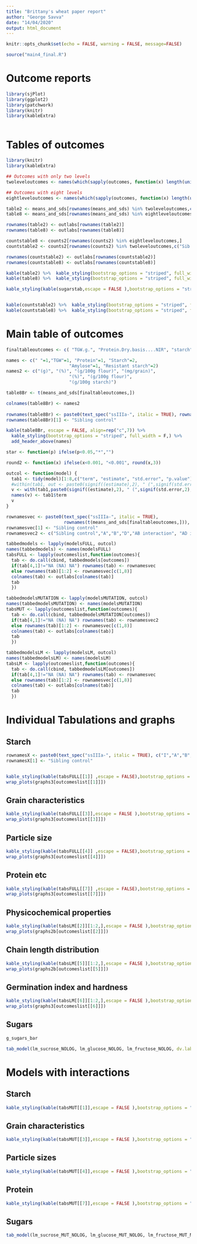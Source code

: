 ---
title: "Brittany's wheat paper report"
author: "George Savva"
date: "14/04/2020"
output: html_document
---

```{r setup, include=FALSE}
knitr::opts_chunk$set(echo = FALSE, warning = FALSE, message=FALSE)
```

```{r source_analysis, cache=FALSE, echo=FALSE, include=FALSE}
source("main4_final.R")
```

# Outcome reports

```{r starch, results='asis', warning=FALSE, message=FALSE}

library(sjPlot)
library(ggplot2)
library(patchwork)
library(knitr)
library(kableExtra)



```

# Tables of outcomes

```{r maintable}
library(knitr)
library(kableExtra)

## Outcomes with only two levels
twoleveloutcomes <- names(which(sapply(outcomes, function(x) length(unique(allData$genotype[!is.na(allData[,x])]))==2)))

## Outcomes with eight levels
eightleveloutcomes <- names(which(sapply(outcomes, function(x) length(unique(allData$genotype[!is.na(allData[,x])]))==8)))

table2 <- means_and_sds[rownames(means_and_sds) %in% twoleveloutcomes,c("Sib.Ctrl","ABD")]
table8 <- means_and_sds[rownames(means_and_sds) %in% eightleveloutcomes,]

rownames(table2) <- outlabs[rownames(table2)]
rownames(table8) <- outlabs[rownames(table8)]

countstable8 <- counts2[rownames(counts2) %in% eightleveloutcomes,]
countstable2 <- counts2[rownames(counts2) %in% twoleveloutcomes,c("Sib.Ctrl","ABD")]

rownames(countstable2) <- outlabs[rownames(countstable2)]
rownames(countstable8) <- outlabs[rownames(countstable8)]

kable(table2) %>%  kable_styling(bootstrap_options = "striped", full_width = F)
kable(table8) %>%  kable_styling(bootstrap_options = "striped", full_width = F)

kable_styling(kable(sugarstab,escape = FALSE ),bootstrap_options = "striped", full_width = F,)


kable(countstable2) %>%  kable_styling(bootstrap_options = "striped", full_width = F)
kable(countstable8) %>%  kable_styling(bootstrap_options = "striped", full_width = F)

```

# Main table of outcomes

```{r }
finaltableoutcomes <- c( "TGW.g.", "Protein.Dry.basis....NIR", "starch","starchPerGrain", "amylose", "RS", "RSgPer100")

names <- c(" "=1,"TGW"=1, "Protein"=1, "Starch"=2, 
                        "Amylose"=1, "Resistant starch"=2)
names2 <- c("(g)", "(%)", "(g/100g flour)", "(mg/grain)", 
                        "(%)", "(g/100g flour)", 
                        "(g/100g starch)")

table8Br <- t(means_and_sds[finaltableoutcomes,])

colnames(table8Br) <- names2
                        
rownames(table8Br) <- paste0(text_spec("ssIIIa-", italic = TRUE), rownames(table8Br))
rownames(table8Br)[1] <- "Sibling control" 

kable(table8Br, escape = FALSE, align=rep("c",7)) %>% 
  kable_styling(bootstrap_options = "striped", full_width = F,) %>% 
  add_header_above(names)

```


```{r }

star <- function(p) ifelse(p<0.05,"*","")

round2 <- function(x) ifelse(x<0.001, "<0.001", round(x,3))

outcol <- function(model) {
  tab1 <- tidy(model)[1:8,c("term", "estimate", "std.error", "p.value")]
  #within(tab1, out <- paste0(signif((estimate),2), " (",signif(std.error,2),") ", star(p.value)))
  v <- with(tab1,paste0(signif((estimate),2), " (",signif(std.error,2),") ", round2(p.value)))
  names(v) <- tab1$term
  v
}

rownamesvec <- paste0(text_spec("ssIIIa-", italic = TRUE), 
                      rownames(t(means_and_sds[finaltableoutcomes,])), " vs control")
rownamesvec[1] <- "Sibling control" 
rownamesvec2 <- c("Sibling control","A","B","D","AB interaction", "AD interaction", "BD interaction", "ABD interaction")

tabbedmodels <- lapply(modelsFULL, outcol)
names(tabbedmodels) <- names(modelsFULL)
tabsFULL <- lapply(outcomeslist,function(outcomes){
  tab <- do.call(cbind, tabbedmodels[outcomes])
  if(tab[4,1]!="NA (NA) NA") rownames(tab) <- rownamesvec 
  else rownames(tab)[1:2] <- rownamesvec[c(1,8)]
  colnames(tab) <- outlabs[colnames(tab)]
  tab
  })

tabbedmodelsMUTATION <- lapply(modelsMUTATION, outcol)
names(tabbedmodelsMUTATION) <- names(modelsMUTATION)
tabsMUT <- lapply(outcomeslist,function(outcomes){
  tab <- do.call(cbind, tabbedmodelsMUTATION[outcomes])
  if(tab[4,1]!="NA (NA) NA") rownames(tab) <- rownamesvec2 
  else rownames(tab)[1:2] <- rownamesvec[c(1,8)]
  colnames(tab) <- outlabs[colnames(tab)]
  tab
  })

tabbedmodelsLM <- lapply(modelsLM, outcol)
names(tabbedmodelsLM) <- names(modelsLM)
tabsLM <- lapply(outcomeslist,function(outcomes){
  tab <- do.call(cbind, tabbedmodelsLM[outcomes])
  if(tab[4,1]!="NA (NA) NA") rownames(tab) <- rownamesvec 
  else rownames(tab)[1:2] <- rownamesvec[c(1,8)]
  colnames(tab) <- outlabs[colnames(tab)]
  tab
  })

```

# Individual Tabulations and graphs

## Starch


```{r tabs1}
rownamesX <- paste0(text_spec("ssIIIa-", italic = TRUE), c("I","A","B","D","AB","AD","BD","ABD"), " vs control")
rownamesX[1] <- "Sibling control" 


kable_styling(kable(tabsFULL[[1]] ,escape = FALSE),bootstrap_options = "striped", full_width = F,)
wrap_plots(graphs3[outcomeslist[[1]]])
```

## Grain characteristics


```{r }

kable_styling(kable(tabsFULL[[3]],escape = FALSE ),bootstrap_options = "striped", full_width = F,)
wrap_plots(graphs3[outcomeslist[[3]]])
```

## Particle size

```{r }

kable_styling(kable(tabsFULL[[4]] ,escape = FALSE),bootstrap_options = "striped", full_width = F,)
wrap_plots(graphs3[outcomeslist[[4]]])
```

## Protein etc

```{r }

kable_styling(kable(tabsFULL[[7]] ,escape = FALSE),bootstrap_options = "striped", full_width = F,)
wrap_plots(graphs3[outcomeslist[[7]]])
```


## Physicochemical properties

```{r }
kable_styling(kable(tabsLM[[2]][1:2,],escape = FALSE ),bootstrap_options = "striped", full_width = F,)
wrap_plots(graphs2b[outcomeslist[[2]]])
```

## Chain length distribution

```{r }

kable_styling(kable(tabsLM[[5]][1:2,],escape = FALSE ),bootstrap_options = "striped", full_width = F,)
wrap_plots(graphs2b[outcomeslist[[5]]])
```

## Germination index and hardness

```{r }

kable_styling(kable(tabsLM[[6]][1:2,],escape = FALSE ),bootstrap_options = "striped", full_width = F,)
wrap_plots(graphs3[outcomeslist[[6]]])

```

## Sugars

```{r }

g_sugars_bar

tab_model(lm_sucrose_NOLOG, lm_glucose_NOLOG, lm_fructose_NOLOG, dv.labels = c("Sucrose", "Glucose", "Fructose"))

```

# Models with interactions

## Starch

```{r }
kable_styling(kable(tabsMUT[[1]],escape = FALSE ),bootstrap_options = "striped", full_width = F,)
```

## Grain characteristics

```{r }
kable_styling(kable(tabsMUT[[3]],escape = FALSE ),bootstrap_options = "striped", full_width = F,)
```

## Particle sizes

```{r }
kable_styling(kable(tabsMUT[[4]],escape = FALSE ),bootstrap_options = "striped", full_width = F,)
```

## Protein

```{r }
kable_styling(kable(tabsMUT[[7]],escape = FALSE ),bootstrap_options = "striped", full_width = F,)
```

## Sugars

```{r }
tab_model(lm_sucrose_MUT_NOLOG, lm_glucose_MUT_NOLOG, lm_fructose_MUT_NOLOG, dv.labels = c("Sucrose", "Glucose", "Fructose"))
```